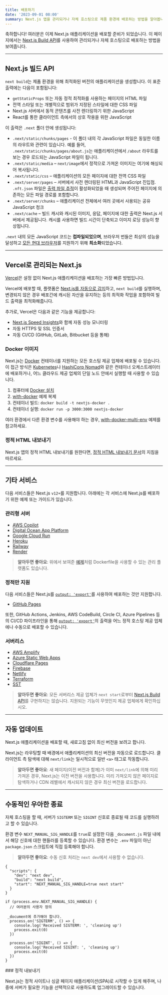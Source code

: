 ```yaml
---
title: 배포하기
date: '2023-09-01 08:00'
summary: Next.js 앱을 관리되거나 자체 호스팅으로 제품 환경에 배포하는 방법을 알아봅니다.
---
```


<TOCInline toc={props.toc} asDisclosure />

축하합니다! 여러분은 이제 Next.js 애플리케이션을 배포할 준비가 되었습니다. 이 페이지에서는 [Next.js Build API](#nextjs-빌드-api)를 사용하여 관리되거나 자체 호스팅으로 배포하는 방법을 보여줍니다.

---

## Next.js 빌드 API

`next build`는 제품 환경을 위해 최적화된 버전의 애플리케이션을 생성합니다. 이 표준 출력에는 다음이 포함됩니다:

- `getStaticProps` 또는 자동 정적 최적화를 사용하는 페이지의 HTML 파일
- 전역 스타일 또는 개별적으로 범위가 지정된 스타일에 대한 CSS 파일
- Next.js 서버에서 동적 콘텐츠를 사전 렌더링하기 위한 JavaScript
- React를 통한 클라이언트 측에서의 상호 작용을 위한 JavaScript

이 출력은 `.next` 폴더 안에 생성됩니다:

- `.next/static/chunks/pages` - 이 폴더 내의 각 JavaScript 파일은 동일한 이름의 라우트와 관련이 있습니다. 예를 들어, `.next/static/chunks/pages/about.js`는 애플리케이션에서 `/about` 라우트를 보는 경우 로드되는 JavaScript 파일이 됩니다.
- `.next/static/media` – `next/image`에서 정적으로 가져온 이미지는 여기에 해싱되어 복사됩니다.
- `.next/static/css` – 애플리케이션의 모든 페이지에 대한 전역 CSS 파일
- `.next/server/pages` – 서버에서 사전 렌더링된 HTML과 JavaScript 진입점. `.nft.json` 파일은 [출력 파일 추적](https://nextjs.org/docs/pages/api-reference/next-config-js/output)이 활성화되었을 때 생성되며 주어진 페이지에 의존하는 모든 파일 경로를 포함합니다.
- `.next/server/chunks` – 애플리케이션 전체에서 여러 곳에서 사용되는 공유 JavaScript 청크
- `.next/cache` – 빌드 캐시와 캐시된 이미지, 응답, 페이지에 대한 출력은 Next.js 서버에서 제공됩니다. 캐시를 사용하면 빌드 시간이 단축되고 이미지 로딩 성능이 향상됩니다.

`.next` 내의 모든 JavaScript 코드는 **컴파일되었으며**, 브라우저 번들은 최상의 성능을 달성하고 [모든 현대 브라우저](https://nextjs.org/docs/architecture/supported-browsers)를 지원하기 위해 **최소화**되었습니다.

---

## Vercel로 관리되는 Next.js

[Vercel](https://vercel.com?utm_source=next-site&utm_medium=docs&utm_campaign=next-website)은 설정 없이 Next.js 애플리케이션을 배포하는 가장 빠른 방법입니다.

Vercel에 배포할 때, 플랫폼은 [Next.js를 자동으로 감지](https://vercel.com/solutions/nextjs?utm_source=next-site&utm_medium=docs&utm_campaign=next-website)하고, `next build`를 실행하며, 변경되지 않은 경우 배포간에 캐시된 자산을 유지하는 등의 최적화 작업을 포함하여 빌드 출력을 최적화해줍니다.

추가로, Vercel은 다음과 같은 기능을 제공합니다:

- [Next.js Speed Insights](https://vercel.com/analytics?utm_source=next-site&utm_medium=docs&utm_campaign=next-website)와 함께 자동 성능 모니터링
- 자동 HTTPS 및 SSL 인증서
- 자동 CI/CD (GitHub, GitLab, Bitbucket 등을 통해)

### Docker 이미지

Next.js는 [Docker](https://www.docker.com/) 컨테이너를 지원하는 모든 호스팅 제공 업체에 배포될 수 있습니다. 이 접근 방식은 [Kubernetes](https://kubernetes.io/)나 [HashiCorp Nomad](https://www.nomadproject.io/)와 같은 컨테이너 오케스트레이터에 배포하거나, 어느 클라우드 제공 업체의 단일 노드 안에서 실행할 때 사용할 수 있습니다.

1. 컴퓨터에 [Docker 설치](https://docs.docker.com/get-docker/)
1. [with-docker](https://github.com/vercel/next.js/tree/canary/examples/with-docker) 예제 복제
1. 컨테이너 빌드: `docker build -t nextjs-docker .`
1. 컨테이너 실행: `docker run -p 3000:3000 nextjs-docker`

여러 환경에서 다른 환경 변수를 사용해야 하는 경우, [with-docker-multi-env](https://github.com/vercel/next.js/tree/canary/examples/with-docker-multi-env) 예제를 참고하세요.

### 정적 HTML 내보내기

Next.js 앱의 정적 HTML 내보내기를 원한다면, [정적 HTML 내보내기 문서](/docs/nextjs/deploying/static-exports)의 지침을 따르세요.

---

## 기타 서비스

다음 서비스들은 Next.js `v12+`를 지원합니다. 아래에는 각 서비스에 Next.js를 배포하기 위한 예제 또는 가이드가 있습니다.

### 관리형 서버

- [AWS Copilot](https://aws.github.io/copilot-cli/)
- [Digital Ocean App Platform](https://docs.digitalocean.com/tutorials/app-nextjs-deploy/)
- [Google Cloud Run](https://github.com/vercel/next.js/tree/canary/examples/with-docker)
- [Heroku](https://elements.heroku.com/buildpacks/mars/heroku-nextjs)
- [Railway](https://docs.railway.app/getting-started)
- [Render](https://render.com/docs/deploy-nextjs-app)

> **알아두면 좋아요**: 위에서 보여준 [예제](#docker-image)처럼 Dockerfile을 사용할 수 있는 관리 플랫폼도 있습니다.

### 정적만 지원

다음 서비스들은 Next.js를 [`output: 'export'`](/docs/nextjs/deploying/static-exports)를 사용하여 배포하는 것만 지원합니다.

- [GitHub Pages](https://github.com/vercel/next.js/tree/canary/examples/github-pages)

또한, GitHub Actions, Jenkins, AWS CodeBuild, Circle CI, Azure Pipelines 등의 CI/CD 파이프라인을 통해 [`output: 'export'`](/docs/nextjs/deploying/static-exports)의 출력을 어느 정적 호스팅 제공 업체에나 수동으로 배포할 수 있습니다.

### 서버리스

- [AWS Amplify](https://aws.amazon.com/blogs/mobile/amplify-next-js-13/)
- [Azure Static Web Apps](https://learn.microsoft.com/en-us/azure/static-web-apps/nextjs)
- [Cloudflare Pages](https://developers.cloudflare.com/pages/framework-guides/deploy-a-nextjs-site/)
- [Firebase](https://firebase.google.com/docs/hosting/nextjs)
- [Netlify](https://docs.netlify.com/integrations/frameworks/next-js)
- [Terraform](https://github.com/milliHQ/terraform-aws-next-js)
- [SST](https://docs.sst.dev/start/nextjs)

> **알아두면 좋아요**: 모든 서버리스 제공 업체가 `next start`로부터 [Next.js Build API](#nextjs-빌드-api)를 구현하지는 않습니다. 지원되는 기능이 무엇인지 제공 업체에게 확인하십시오.

---

## 자동 업데이트

Next.js 애플리케이션을 배포할 때, 새로고침 없이 최신 버전을 보려고 합니다.

Next.js는 라우팅할 때 배경에서 애플리케이션의 최신 버전을 자동으로 로드합니다. 클라이언트 측 탐색에 대해 `next/link`는 일시적으로 일반 `<a>` 태그로 작동합니다.

> **알아두면 좋아요**: 새 페이지(이전 버전과 함께)가 이미 `next/link`에 의해 미리 가져온 경우, Next.js는 이전 버전을 사용합니다. 미리 가져오지 않은 페이지로 탐색하거나 CDN 레벨에서 캐시되지 않은 경우 최신 버전을 로드합니다.

---

## 수동적인 우아한 종료

자체 호스팅을 할 때, 서버가 `SIGTERM` 또는 `SIGINT` 신호로 종료될 때 코드를 실행하려고 할 수 있습니다.

환경 변수 `NEXT_MANUAL_SIG_HANDLE`를 `true`로 설정한 다음 `_document.js` 파일 내에서 해당 신호에 대한 핸들러를 등록할 수 있습니다. 환경 변수는 `.env` 파일이 아닌 `package.json` 스크립트에 직접 등록해야 합니다.

> **알아두면 좋아요**: 수동 신호 처리는 `next dev`에서 사용할 수 없습니다.

```json:"package.json"
{
  "scripts": {
    "dev": "next dev",
    "build": "next build",
    "start": "NEXT_MANUAL_SIG_HANDLE=true next start"
  }
}
```

```js:"pages/_document.js"
if (process.env.NEXT_MANUAL_SIG_HANDLE) {
  // 여러분의 사용자 정의

 _document에 추가해야 합니다.
  process.on('SIGTERM', () => {
    console.log('Received SIGTERM: ', 'cleaning up')
    process.exit(0)
  })

  process.on('SIGINT', () => {
    console.log('Received SIGINT: ', 'cleaning up')
    process.exit(0)
  })
}
```

<div className="grid grid-cols-1 sm:grid-cols-2 gap-4">

<Card href="/docs/nextjs/deploying/static-exports">
### 정적 내보내기

Next.js는 정적 사이트나 싱글 페이지 애플리케이션(SPA)로 시작할 수 있게 해주며, 나중에 서버가 필요한 기능을 선택적으로 사용하도록 업그레이드할 수 있습니다.
</Card>


</div>